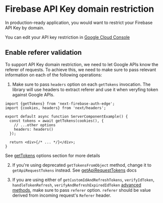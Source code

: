 # Firebase API Key domain restriction

In production-ready application, you would want to restrict your Firebase API Key by domain.

You can edit your API key restriction in [Google Cloud Console](https://console.cloud.google.com/apis/credentials)

## Enable referer validation

To support API Key domain restriction, we need to let Google APIs know the referer of requests. To achieve this, we need to make sure to pass relevant information on each of the following operations:

1. Make sure to pass `headers` option on each `getTokens` invocation. The library will use headers to extract referer and use it when veryfing token against Google APIs.

```tsx
import {getTokens} from 'next-firebase-auth-edge';
import {cookies, headers} from 'next/headers';

export default async function ServerComponentExample() {
  const tokens = await getTokens(cookies(), {
    // ...other options
    headers: headers()
  });

  return <div>{/* ... */}</div>;
}
```

See [getTokens](/docs/usage/server-components) options section for more details

2. If you're using deprecated `getTokensFromObject` method, change it to `getApiRequestTokens` instead. See [getApiRequestTokens](/docs/usage/pages-router-api-routes) docs

3. If you are using either of `getCustomIdAndRefreshTokens`, `verifyIdToken`, `handleTokenRefresh`, `verifyAndRefreshExpiredIdToken` [advanced methods](/docs/usage/advanced-usage), make sure to pass `referer` option. `referer` should be value derived from incoming request's `Referer` header.
